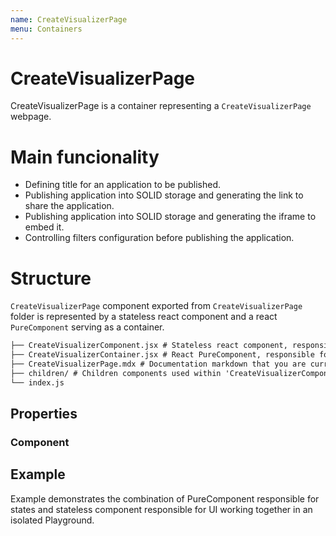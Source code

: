 ```yaml
---
name: CreateVisualizerPage
menu: Containers
---
```



# CreateVisualizerPage

CreateVisualizerPage is a container representing a `CreateVisualizerPage` webpage.

# Main funcionality

- Defining title for an application to be published. <br/>
- Publishing application into SOLID storage and generating the link to share the
  application. <br/>
- Publishing application into SOLID storage and generating the iframe to embed
  it.
- Controlling filters configuration before publishing the application.

# Structure

`CreateVisualizerPage` component exported from `CreateVisualizerPage` folder is represented by a stateless react component and a react `PureComponent` serving as a container.

```.md
├── CreateVisualizerComponent.jsx # Stateless react component, responsible for ui
├── CreateVisualizerContainer.jsx # React PureComponent, responsible for both UI and states
├── CreateVisualizerPage.mdx # Documentation markdown that you are currently looking at
├── children/ # Children components used within 'CreateVisualizerComponent.jsx'
└── index.js
```

## Properties

### Component

<Props of={CreateVisualizerComponent} />

## Example

Example demonstrates the combination of PureComponent responsible for states and stateless component
responsible for UI working together in an isolated Playground.

<Playground>
  <CreateVisualizerContainer />
</Playground>
